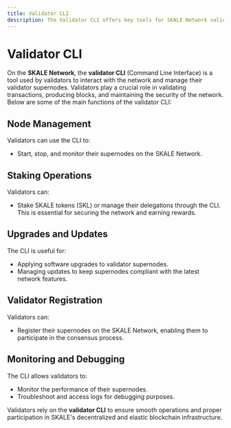 ```yaml
---
title: Validator CLI
description: The Validator CLI offers key tools for SKALE Network validators
---
```


# Validator CLI

On the **SKALE Network**, the **validator CLI** (Command Line Interface) is a tool used by validators to interact with the network and manage their validator supernodes. Validators play a crucial role in validating transactions, producing blocks, and maintaining the security of the network. Below are some of the main functions of the validator CLI:

## Node Management
Validators can use the CLI to:
- Start, stop, and monitor their supernodes on the SKALE Network.

## Staking Operations
Validators can:
- Stake SKALE tokens (SKL) or manage their delegations through the CLI. This is essential for securing the network and earning rewards.

## Upgrades and Updates
The CLI is useful for:
- Applying software upgrades to validator supernodes.
- Managing updates to keep supernodes compliant with the latest network features.

## Validator Registration
Validators can:
- Register their supernodes on the SKALE Network, enabling them to participate in the consensus process.

## Monitoring and Debugging
The CLI allows validators to:
- Monitor the performance of their supernodes.
- Troubleshoot and access logs for debugging purposes.

Validators rely on the **validator CLI** to ensure smooth operations and proper participation in SKALE's decentralized and elastic blockchain infrastructure.
